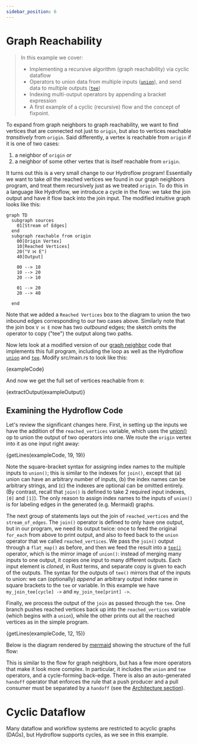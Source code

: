 ```yaml
---
sidebar_position: 6
---
```


# Graph Reachability
> In this example we cover:
> * Implementing a recursive algorithm (graph reachability) via cyclic dataflow
> * Operators to union data from multiple inputs ([`union`](../syntax/surface_ops_gen.md#union)), and send data to multiple outputs ([`tee`](../syntax/surface_ops_gen.md#tee))
> * Indexing multi-output operators by appending a bracket expression
> * A first example of a cyclic (recursive) flow and the concept of fixpoint.

To expand from graph neighbors to graph reachability, we want to find vertices that are connected not just to `origin`,
but also to vertices reachable *transitively* from `origin`. Said differently, a vertex is reachable from `origin` if it is
one of two cases:
1. a neighbor of `origin` *or*
2. a neighbor of some other vertex that is itself reachable from `origin`.

It turns out this is a very small change to our Hydroflow program! Essentially we want to take *all* the reached vertices we found in our graph neighbors program,
and treat them recursively just as we treated `origin`.
To do this in a language like Hydroflow, we introduce a cycle in the flow:
we take the join output and have it
flow back into the join input. The modified intuitive graph looks like this:

```mermaid
graph TD
  subgraph sources
    01[Stream of Edges]
  end
  subgraph reachable from origin
    00[Origin Vertex]
    10[Reached Vertices]
    20("V ⨝ E")
    40[Output]

    00 --> 10
    10 --> 20
    20 --> 10

    01 --> 20
    20 --> 40

  end
```
Note that we added a `Reached Vertices` box to the diagram to union the two inbound edges corresponding to our
two cases above. Similarly note that the join box `V ⨝ E` now has two _outbound_ edges; the sketch omits the operator
to copy ("tee") the output along two paths.

Now lets look at a modified version of our [graph neighbor](example_4_neighbors) code that implements this full program, including the loop as well as the Hydroflow [`union`](../syntax/surface_ops_gen.md#union) and [`tee`](../syntax/surface_ops_gen.md#tee).
Modify src/main.rs to look like this:

<CodeBlock language="rust" showLineNumbers>{exampleCode}</CodeBlock>

And now we get the full set of vertices reachable from `0`:

<CodeBlock language="console">{extractOutput(exampleOutput)}</CodeBlock>

## Examining the Hydroflow Code
Let's review the significant changes here. First, in setting up the inputs we have the
addition of the `reached_vertices` variable, which uses the [union()](../syntax/surface_ops_gen.md#union)
op to union the output of two operators into one.
We route the `origin` vertex into it as one input right away:

<CodeBlock language="rust">{getLines(exampleCode, 19, 19)}</CodeBlock>

Note the square-bracket syntax for assigning index names to the multiple inputs to `union()`; this is similar
to the indexes for `join()`, except that (a) union can have an arbitrary number of inputs, (b) the index names can be arbitrary strings, and (c) the indexes are optional can be omitted entirely. (By contrast, recall that
`join()` is defined to take 2 required input indexes, `[0]` and `[1]`). The only reason to assign index names to the inputs of `union()` is for labeling edges in the generated (e.g. Mermaid) graphs.

The next group of statements lays out the join of `reached_vertices` and the `stream_of_edges`.  The `join()` operator is defined to only have one output, but in our program, we need its output twice: once to feed the original `for_each` from above to print output, and also to feed
back to the `union` operator that we called `reached_vertices`. We pass the `join()` output
through a `flat_map()` as before, and then we feed the result into a [`tee()`](../syntax/surface_ops_gen.md#tee) operator,
which is the mirror image of `union()`:  instead of merging many inputs to one output,
it copies one input to many different outputs.  Each input element is _cloned_, in Rust terms, and separate copy is given to each of the outputs. The syntax for the outputs of `tee()` mirrors that of the inputs to union: we can (optionally) *append*
an arbitrary output index name in square brackets to the `tee` or variable. In this example we have `my_join_tee[cycle] ->` and `my_join_tee[print] ->`.

Finally, we process the output of the `join` as passed through the `tee`.
One branch pushes reached vertices back up into the `reached_vertices` variable (which begins with a `union`), while the other
prints out all the reached vertices as in the simple program.

<CodeBlock language="rust">{getLines(exampleCode, 12, 15)}</CodeBlock>

Below is the diagram rendered by [mermaid](https://mermaid-js.github.io/) showing
the structure of the full flow:

<mermaid value={extractMermaid(exampleOutput)}></mermaid>

This is similar to the flow for graph neighbors, but has a few more operators that make it look
more complex. In particular, it includes the `union` and `tee` operators, and a cycle-forming back-edge.
There is also an auto-generated `handoff` operator that enforces the rule that a push producer and a pull consumer must be separated by a `handoff` (see the [Architecture section](../architecture/handoffs)).

# Cyclic Dataflow
Many dataflow and workflow systems are restricted to acyclic graphs (DAGs), but Hydroflow supports cycles, as we see in this example. 